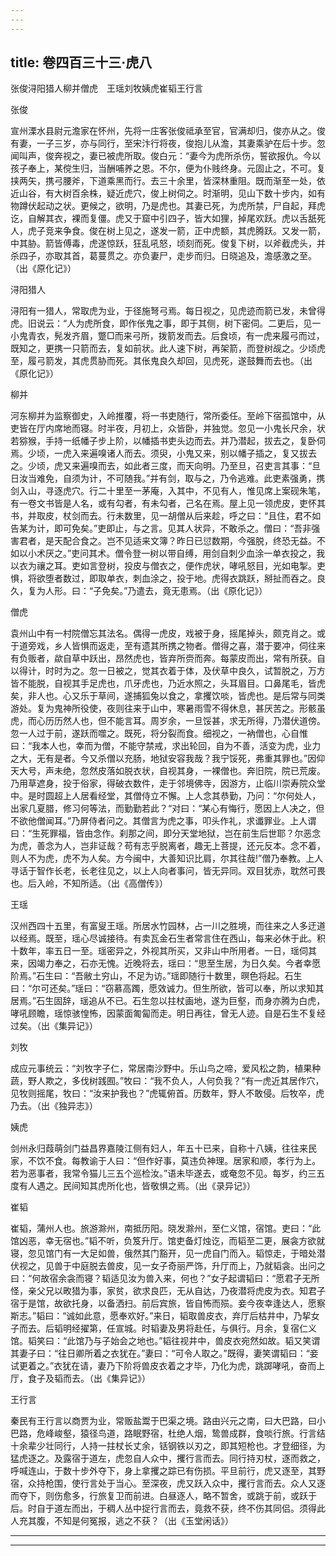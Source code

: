 ```yaml
---
---
---
```

title: 卷四百三十三·虎八
---

张俊浔阳猎人柳并僧虎　王瑶刘牧姨虎崔韬王行言

张俊

宣州溧水县尉元澹家在怀州，先将一庄客张俊祗承至官，官满却归，俊亦从之。俊有妻，一子三岁，亦与同行，至宋汴行将夜，俊抱儿从澹，其妻乘驴在后十步。忽闻叫声，俊奔视之，妻已被虎所取。俊白元：“妻今为虎所杀伤，誓欲报仇。今以孩子奉上，某傥生归，当酬哺养之恩。不尔，便为仆贱终身。元固止之，不可。复挟两矢，携弓腰斧，下道乘黑而行。去三十余里，皆深林重阻。既而渐至一处，依近山谷，有大树百余株，疑近虎穴，俊上树伺之。时渐明，见山下数十步内，如有物蹲伏起动之状。更候之，欲明，乃是虎也。其妻已死，为虎所禁，尸自起，拜虎讫，自解其衣，裸而复僵。虎又于窟中引四子，皆大如狸，掉尾欢跃。虎以舌舐死人，虎子竞来争食。俊在树上见之，遂发一箭，正中虎额，其虎腾跃。又发一箭，中其胁。箭皆傅毒，虎遂惊跃，狂乱吼怒，顷刻而死。俊复下树，以斧截虎头，并杀四子，亦取其首，葛蔓贯之。亦负妻尸，走步而归。日晓追及，澹感激之至。（出《原化记》）

浔阳猎人

浔阳有一猎人，常取虎为业，于径施弩弓焉。每日视之，见虎迹而箭已发，未曾得虎。旧说云：“人为虎所食，即作伥鬼之事，即于其侧，树下密伺。二更后，见一小鬼青衣，髡发齐眉，蹩□而来弓所，拨箭发而去。后食顷，有一虎来履弓而过，既知之，更携一只箭而去，复如前状。此人速下树，再架箭，而登树觇之。少顷虎至，履弓箭发，其虎贯胁而死。其伥鬼良久却回，见虎死，遂鼓舞而去也。（出《原化记》）

柳并

河东柳并为监察御史，入岭推覆，将一书吏随行，常所委任。至岭下宿孤馆中，从吏皆在厅内席地而寝。时半夜，月初上，众皆卧，并独觉。忽见一小鬼长尺余，状若猕猴，手持一纸幡子步上阶，以幡插书吏头边而去。并乃潜起，拔去之，复卧伺焉。少顷，一虎入来遍嗅诸人而去。须臾，小鬼又来，别以幡子插之，复又拔去之。少顷，虎又来遍嗅而去，如此者三度，而天向明。乃至旦，召吏言其事：“旦日汝当难免，自须为计，不可随我。”并有剑，取与之，乃令逃难。此吏素强勇，携剑入山，寻逐虎穴。行二十里至一茅庵，入其中，不见有人，惟见席上案砚朱笔，有一卷文书皆是人名，或有勾者，有未勾者，己名在焉。屋上见一领虎皮，吏怀其书，并取皮，杖剑而去。行未数里，见一胡僧从后来趁，呼之曰：“且住，君不如告某为计，即可免矣。”吏即止，与之言。见其人状异，不敢杀之。僧曰：“吾非强害君者，是天配合食之。岂不见适来文簿？昨日已愆数期，今强脱，终恐无益。不如以小术厌之。”吏问其术。僧令登一树以带自缚，用剑自刺少血涂一单衣投之，我以衣为禳之耳。吏如言登树，投皮与僧衣之，便作虎状，哮吼怒目，光如电掣。吏惧，将欲堕者数过，即取单衣，刺血涂之，投于地。虎得衣跳跃，掰扯而吞之。良久，复为人形。曰：“子免矣。”乃遣去，竟无患焉。（出《原化记》）

僧虎

袁州山中有一村院僧忘其法名。偶得一虎皮，戏被于身，摇尾掉头，颇克肖之。或于道旁戏，乡人皆惧而返走，至有遗其所携之物者。僧得之喜，潜于要冲，伺往来有负贩者，歘自草中跃出，昂然虎也，皆弃所赍而奔。每蒙皮而出，常有所获。自以得计，时时为之。忽一日被之，觉其衣着于体，及伏草中良久，试暂脱之，万方皆不能脱，自视其手足虎也，爪牙虎也，乃近水照之，头耳眉目。口鼻尾毛，皆虎矣，非人也。心又乐于草间，遂捕狐兔以食之，拿攫饮啖，皆虎也。是后常与同类游处。复为鬼神所役使，夜则往来于山中，寒暑雨雪不得休息，甚厌苦之。形骸虽虎，而心历历然人也，但不能言耳。周岁余，一旦馁甚，求无所得，乃潜伏道傍。忽一人过于前，遂跃而噬之。既死，将分裂而食。细视之，一衲僧也，心自惟曰：“我本人也，幸而为僧，不能守禁戒，求出轮回，自为不善，活变为虎，业力之大，无有是者。今又杀僧以充肠，地狱安容我哉？我宁馁死，弗重其罪也。”因仰天大号，声未绝，忽然皮落如脱衣状，自视其身，一裸僧也。奔旧院，院已荒废。乃用草遮身，投于俗家，得破衣数件，走于邻境佛寺，因游方，止临川崇寿院众堂中。是时圆超上人居看经堂，其僧侍立不懈。上人念其恭勤，乃问：“尔何处人，出家几夏腊，修习何等法，而勤勤若此？“对曰：“某心有悔行，愿因上人决之，但不欲他僧闻耳。”乃屏侍者问之。其僧言为虎之事，叩头作礼，求谶罪业。上人谓曰：“生死罪福，皆由念作。刹那之间，即分天堂地狱，岂在前生后世耶？尔恶念为虎，善念为人，岂非证哉？苟有志乎脱离者，趣无上菩提，还元反本。念不着，则人不为虎，虎不为人矣。方今闽中，大善知识比肩，尔其往哉!”僧乃奉教。上人寻话于智作长老，长老往见之，以上人向者事问，皆无异同。双目犹赤，耽然可畏也。后入岭，不知所适。（出《高僧传》）

王瑶

汉州西四十五里，有富叟王瑶。所居水竹园林，占一川之胜境，而往来之人多迂道以经焉。既至，瑶心尽诚接待。有卖瓦金石生者常言住在西山，每来必休于此。积十数年，率五日一至。瑶密异之，外视其所买，又非山中所用者。一日，瑶伺其来，因竭力奉之，石亦无愧。近晚将去，瑶曰：“思至生居，为日久矣。今者幸愿阶焉。”石生曰：“吾敝土穷山，不足为访。”瑶即随行十数里，暝色将起。石生曰：“尔可还矣。”瑶曰：“窃慕高躅，愿效诚力。但生所欲，皆可以奉，所以求知其居焉。”石生固辞，瑶追从不已。石生忽以拄杖画地，遂为巨壑，而身亦腾为白虎，哮吼顾瞻，瑶惊骇惶怖，因蒙面匍匐而走。明日再往，曾无人迹。自是石生不复经过矣。（出《集异记》）

刘牧

成应元事统云：“刘牧字子仁，常居南沙野中。乐山鸟之啼，爱风松之韵，植果种蔬，野人欺之，多伐树践囿。”牧曰：“我不负人，人何负我？“有一虎近其居作穴，见牧则摇尾，牧曰：“汝来护我也？”虎辄俯首。历数年，野人不敢侵。后牧卒，虎乃去。（出《独异志》）

姨虎

剑州永归葭萌剑门益昌界嘉陵江侧有妇人，年五十已来，自称十八姨，往往来民家，不饮不食。每教谕于人曰：“但作好事，莫违负神理。居家和顺，孝行为上。若为恶事者，我常令猫儿三五个巡检汝。”语未毕遂去，或奄忽不见。每岁，约三五度有人遇之。民间知其虎所化也，皆敬惧之焉。（出《录异记》）

崔韬

崔韬，蒲州人也。旅游滁州，南抵历阳。晓发滁州，至仁义馆，宿馆。吏曰：“此馆凶恶，幸无宿也。”韬不听，负笈升厅。馆吏备灯烛讫，而韬至二更，展衾方欲就寝，忽见馆门有一大足如兽，俄然其门豁开，见一虎自门而入。韬惊走，于暗处潜伏视之，见兽于中庭脱去兽皮，见一女子奇丽严饰，升厅而上，乃就韬衾。出问之曰：“何故宿余衾而寝？韬适见汝为兽入来，何也？”女子起谓韬曰：“愿君子无所怪，亲父兄以畋猎为事，家贫，欲求良匹，无从自达，乃夜潜将虎皮为衣。知君子宿于是馆，故欲托身，以备洒扫。前后宾旅，皆自怖而殒。妾今夜幸逢达人，愿察斯志。”韬曰：“诚如此意，愿奉欢好。”来日，韬取兽皮衣，弃厅后枯井中，乃挈女子而去。后韬明经擢第，任宣城。时韬妻及男将赴任，与俱行。月余，复宿仁义馆。韬笑曰：“此馆乃与子始会之地也。”韬往视井中，兽皮衣宛然如故。韬又笑谓其妻子曰：“往日卿所着之衣犹在。”妻曰：“可令人取之。”既得，妻笑谓韬曰：“妾试更着之。”衣犹在请，妻乃下阶将兽皮衣着之才毕，乃化为虎，跳踯哮吼，奋而上厅，食子及韬而去。（出《集异记》）

王行言

秦民有王行言以商贾为业，常贩盐鬻于巴渠之境。路由兴元之南，曰大巴路，曰小巴路，危峰峻壑，猿径鸟道，路眠野宿，杜绝人烟，鸷兽成群，食啖行旅。行言结十余辈少壮同行，人持一拄杖长丈余，铦钢铁以刃之，即其短枪也。才登细径，为猛虎逐之。及露宿于道左，虎忽自人众中，攫行言而去。同行持刃杖，逐而救之，呼喊连山，于数十步外夺下，身上拿攫之踪已有伤损。平旦前行，虎又逐至，其野宿，众持枪围，使行言处于当心。至深夜，虎又跃入众中，攫行言而去。众人又逐而夺下，则伤愈多，行旅复卫而前进。白昼逐人，略不暂舍，或跳于前，或跃于后。时自于道左而出，于稠人丛中捉行言而去，竟救不获，终不伤其同侣。须得此人充其腹，不知是何冤报，逃之不获？（出《玉堂闲话》）

----------
---------

